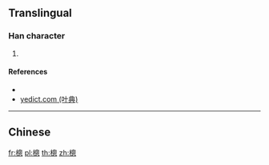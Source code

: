 {{character info/new}}
==Translingual==

===Han character===
{{Han char|rn=75|rad=木|as=11|sn=15|four=|canj=DHWP|ids=⿰木悤}}

# {{defn|Han|sort=木11}}

====References====
* {{Han ref|kx=0551.181|dkj=49179|hdz=21281.020|uh=6A2C|ud=27180}}
* [http://yedict.com/htm/6A/6A2C.htm yedict.com (叶典)]

----

==Chinese==
{{zh-see|棇|a}}

[[fr:樬]]
[[pl:樬]]
[[th:樬]]
[[zh:樬]]